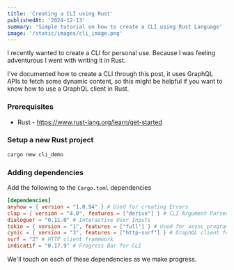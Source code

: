 ```yaml
---
title: 'Creating a CLI using Rust'
publishedAt: '2024-12-13'
summary: 'Simple tutorial on how to create a CLI using Rust Language'
image: '/static/images/cli_image.png'
---
```


I recently wanted to create a CLI for personal use. Because I was feeling adventurous I went with writing it in Rust.

I've documented how to create a CLI through this post, it uses GraphQL APIs to fetch some dynamic content, so this might be helpful
if you want to know how to use a GraphQL client in Rust.

### Prerequisites

* Rust - https://www.rust-lang.org/learn/get-started

### Setup a new Rust project

```bash
cargo new cli_demo
```

### Adding dependencies

Add the following to the `Cargo.toml` dependencies

```toml
[dependencies]
anyhow = { version = "1.0.94" } # Used for creating Errors
clap = { version = "4.0", features = ["derive"] } # CLI Argument Parser
dialoguer = "0.11.0" # Interactive User Inputs
tokio = { version = "1", features = ["full"] } # Used for async programming
cynic = { version = "3", features = ["http-surf"] } # GraphQL client for rust
surf = "2" # HTTP client framework
indicatif = "0.17.9" # Progress Bar for CLI
```

We'll touch on each of these dependencies as we make progress.
